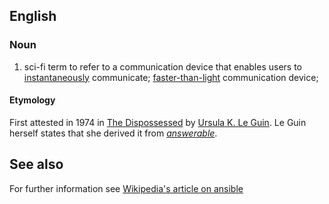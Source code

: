 ==English==
===Noun===
# sci-fi term to refer to a communication device that enables users to [[instantaneously]] communicate; [[faster-than-light]] communication device;

====Etymology====
First attested in 1974 in [[w:The Dispossessed|The Dispossessed]] by [[w:Ursula K. Le Guin|Ursula K. Le Guin]]. Le Guin herself states that she derived it from ''[[answerable]]''.

==See also==
For further information see [[w:ansbile|Wikipedia's article on ansible]]